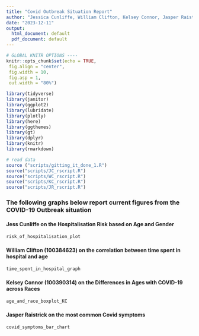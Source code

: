```yaml
---
title: "Covid Outbreak Situation Report"
author: "Jessica Cunliffe, William Clifton, Kelsey Connor, Jasper Raistrick"
date: "2023-12-11"
output:
  html_document: default
  pdf_document: default
---
```


```r
# GLOBAL KNITR OPTIONS ----
knitr::opts_chunk$set(echo = TRUE,
 fig.align = "center",
 fig.width = 10,
 fig.asp = 1,
 out.width = "80%")
```

```r
library(tidyverse)
library(janitor)
library(ggplot2)
library(lubridate)
library(plotly)
library(here)
library(ggthemes)
library(gt)
library(dplyr)
library(knitr)
library(rmarkdown)
```

```r
# read data 
source ("scripts/gitting_it_done_1.R")
source("scripts/JC_rscript.R")
source("scripts/WC_rscript.R")
source("scripts/KC_rscript.R")
source("scripts/JR_rscript.R")
```

### The following graphs below report current figures from the COVID-19 Outbreak situation {.tabset .tabset-fade}

#### Jess Cunliffe on the Hospitalisation Risk based on Age and Gender



```r

risk_of_hospitalisation_plot

```


#### William Clifton (100384623) on the correlation between time spent in hospital and age



```r

time_spent_in_hospital_graph


```


#### Kelsey Connor (100390314) on the Differences in Ages with COVID-19 across Races



```r

age_and_race_boxplot_KC

```

  
#### Jasper Raistrick on the most common Covid symptoms  


  
  

```r



covid_symptoms_bar_chart




```
